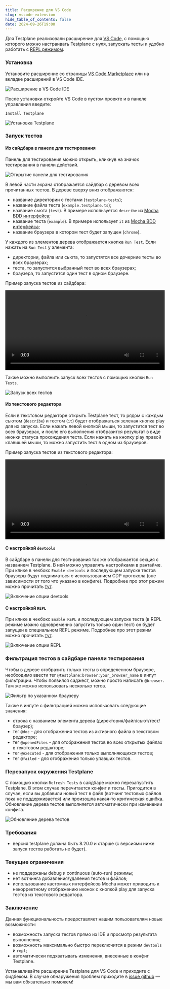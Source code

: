 ```yaml
---
title: Расширение для VS Code
slug: vscode-extension
hide_table_of_contents: false
date: 2024-09-26T19:00
---
```



Для Testplane реализовали расширение для [VS Code][vscode], с помощью которого можно настраивать Testplane с нуля, запускать тесты и удобно работать с <a href="/ru/docs/v8/command-line/#testplane-repl">REPL режимом</a>.

<!-- truncate -->

### Установка

Установите расширение со страницы [VS Code Marketplace][vscode-testplane-marketplace] или на вкладке расширений в VS Code IDE.

![Расширение в VS Code IDE](/img/blog/vscode-extension/testplane-in-extensions-panel.png)

После установки откройте VS Code в пустом проекте и в панеле управления введите:

```
Install Testplane
```

![Установка Testplane](/img/blog/vscode-extension/testplane-install.png)

### Запуск тестов

#### Из сайдбара в панеле для тестирования

Панель для тестирования можно открыть, кликнув на значок тестирования в панели действий.

![Открытие панели для тестирования](/img/blog/vscode-extension/testing-sidebar.png)

В левой части экрана отображается сайдбар с деревом всех прочитанных тестов. В дереве сверху вниз отображаются:

-   название директории с тестами (`testplane-tests`);
-   название файла теста (`example.testplane.ts`);
-   название сьюта (`test`). В примере используется `describe` из [Mocha BDD интерфейса][mocha-bdd-interface];
-   название теста (`example`). В примере использует `it` из [Mocha BDD интерфейса][mocha-bdd-interface];
-   название браузера в котором тест будет запущен (`chrome`).

У каждого из элементов дерева отображается кнопка `Run Test`. Если нажать на `Run Test` у элемента:

-   директории, файла или сьюта, то запустятся все дочерние тесты во всех браузерах;
-   теста, то запустится выбранный тест во всех браузерах;
-   браузера, то запустится один тест в одном браузере.

Пример запуска тестов из сайдбара:

<video src={runTestsFromSidebarVideoUrl} width="100%" controls="controls">
    Тег video не поддерживается вашим браузером.
    <a href="video/blog/vscode-extension/run-tests-from-sidebar.mp4">Скачайте видео</a>.
</video>

Также можно выполнить запуск всех тестов с помощью кнопки `Run Tests`.

![Запуск всех тестов](/img/blog/vscode-extension/run-all-tests-from-sidebar.png)

#### Из текстового редактора

Если в текстовом редакторе открыть Testplane тест, то рядом с каждым сьютом (`describe`) и тестом (`it`) будет отображаться зеленая кнопка play для их запуска. Если нажать левой кнопкой мыши, то запустится тест во всех браузерах, и после его выполнения отобразится результат в виде иконки статуса прохождения теста.
Если нажать на кнопку play правой клавишей мыши, то можно запустить тест в одном из браузеров.

Пример запуска тестов из текстового редактора:

<video src={runTestsFromEditorVideoUrl} width="100%" controls="controls">
    Тег video не поддерживается вашим браузером.
    <a href="video/blog/vscode-extension/run-tests-from-editor.mp4">Скачайте видео</a>.
</video>

#### С настройкой `devtools`

В сайдбаре в панели для тестирования так же отображается секция с названием Testplane. В ней можно управлять настройками в рантайме. При клике в чекбокс `Enable devtools` и последующем запуске тестов браузеры будут подниматься с использованием CDP протокола (вне зависимости от того что указано в конфиге). Подробнее про этот режим можно прочитать <a href="/ru/docs/v8/guides/how-to-use-cdp/">тут</a>.

![Включение опции devtools](/img/blog/vscode-extension/enable-devtools.png)

#### С настройкой `REPL`

При клике в чекбокс `Enable REPL` и последующем запуске теста (в REPL режиме можно одновременно запустить только один тест) он будет запущен в специальном REPL режиме. Подробнее про этот режим можно прочитать <a href="/ru/docs/v8/command-line/#testplane-repl">тут</a>.

![Включение опции REPL](/img/blog/vscode-extension/enable-repl.png)

### Фильтрация тестов в сайдбаре панели тестирования

Чтобы в дереве отобразить только тесты в определенном браузере, необходимо ввести тег `@testplane:browser:your_browser_name` в инпут фильтрации. Чтобы появился саджест, можно просто написать `@browser`. Там же можно использовать несколько тегов.

![Фильтр по указанном браузеру](/img/blog/vscode-extension/filter_sidebar_by_browser.png)

Также в инпуте с фильтрацией можно использовать следующие значения:

-   строка с названием элемента дерева (директория/файл/сьют/тест/браузер);
-   тег `@doc` - для отображения тестов из активного файла в текстовом редакторе;
-   тег `@openedFiles` - для отображения тестов во всех открытых файлах в текстовом редакторе;
-   тег `@executed` - для отображения только выполняющихся тестов;
-   тег `@failed` - для отображения только упавших тестов.

### Перезапуск окружения Testplane

С помощью кнопки `Refresh Tests` в сайдбаре можно перезапустить Testplane. В этом случае перечитается конфиг и тесты. Пригодится в случае, если вы добавили новый тест в файл (вотчинг тестовых файлов пока не поддерживается) или произошла какая-то критическая ошибка.
Обновление дерева тестов выполняется автоматически при изменении конфига.

![Обновление дерева тестов](/img/blog/vscode-extension/refresh-tests.png)

### Требования

-   версия testplane должна быть 8.20.0 и старше (с версиями ниже запуск тестов работать не будет).

### Текущие ограничения

-   не поддержаны debug и continuous (auto-run) режимы;
-   нет вотчинга добавления/удаления тестов и файлов;
-   использование кастомных интерфейсов Mocha может приводить к некорректному отображению иконок с кнопкой play для запуска тестов из текстового редактора.

### Заключение

Данная функциональность предоставляет нашим пользователям новые возможности:

-   возможность запуска тестов прямо из IDE и просмотр результата выполнения;
-   возможность максимально быстро переключится в режим `devtools` и `repl`;
-   автоматически подхватывать изменения, внесенные в конфиг Testplane.

Устанавливайте расширение Testplane для VS Code и приходите с фидбеком. В случае обнаружения проблем приходите в [issue github](https://github.com/gemini-testing/testplane/issues) — мы вам обязательно поможем!

[vscode]: https://code.visualstudio.com/
[vscode-testplane-marketplace]: https://marketplace.visualstudio.com/items?itemName=gemini-testing.vscode-testplane
[mocha-bdd-interface]: https://mochajs.org/#bdd
